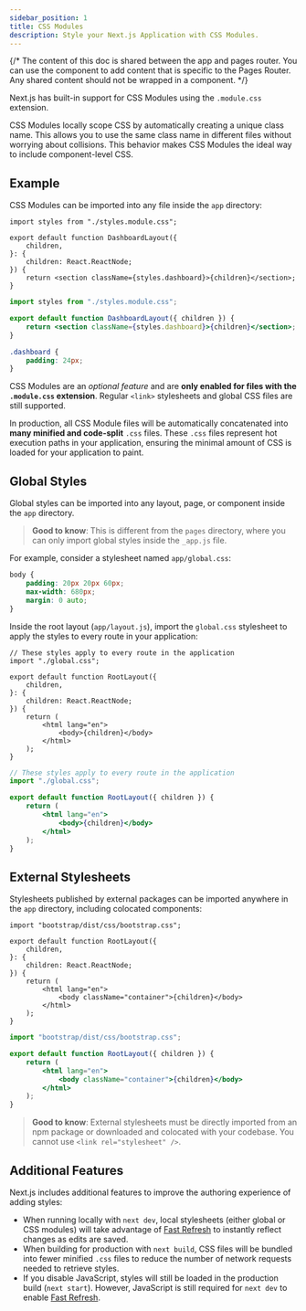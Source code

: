 ```yaml
---
sidebar_position: 1
title: CSS Modules
description: Style your Next.js Application with CSS Modules.
---
```


{/* The content of this doc is shared between the app and pages router. You can use the  component to add content that is specific to the Pages Router. Any shared content should not be wrapped in a component. */}

Next.js has built-in support for CSS Modules using the `.module.css` extension.

CSS Modules locally scope CSS by automatically creating a unique class name. This allows you to use the same class name in different files without worrying about collisions. This behavior makes CSS Modules the ideal way to include component-level CSS.

## Example

CSS Modules can be imported into any file inside the `app` directory:

```tsx filename="app/dashboard/layout.tsx" switcher
import styles from "./styles.module.css";

export default function DashboardLayout({
	children,
}: {
	children: React.ReactNode;
}) {
	return <section className={styles.dashboard}>{children}</section>;
}
```

```jsx filename="app/dashboard/layout.js" switcher
import styles from "./styles.module.css";

export default function DashboardLayout({ children }) {
	return <section className={styles.dashboard}>{children}</section>;
}
```

```css filename="app/dashboard/styles.module.css"
.dashboard {
	padding: 24px;
}
```

CSS Modules are an _optional feature_ and are **only enabled for files with the `.module.css` extension**.
Regular `<link>` stylesheets and global CSS files are still supported.

In production, all CSS Module files will be automatically concatenated into **many minified and code-split** `.css` files.
These `.css` files represent hot execution paths in your application, ensuring the minimal amount of CSS is loaded for your application to paint.

## Global Styles

Global styles can be imported into any layout, page, or component inside the `app` directory.

> **Good to know**: This is different from the `pages` directory, where you can only import global styles inside the `_app.js` file.

For example, consider a stylesheet named `app/global.css`:

```css
body {
	padding: 20px 20px 60px;
	max-width: 680px;
	margin: 0 auto;
}
```

Inside the root layout (`app/layout.js`), import the `global.css` stylesheet to apply the styles to every route in your application:

```tsx filename="app/layout.tsx" switcher
// These styles apply to every route in the application
import "./global.css";

export default function RootLayout({
	children,
}: {
	children: React.ReactNode;
}) {
	return (
		<html lang="en">
			<body>{children}</body>
		</html>
	);
}
```

```jsx filename="app/layout.js" switcher
// These styles apply to every route in the application
import "./global.css";

export default function RootLayout({ children }) {
	return (
		<html lang="en">
			<body>{children}</body>
		</html>
	);
}
```

## External Stylesheets

Stylesheets published by external packages can be imported anywhere in the `app` directory, including colocated components:

```tsx filename="app/layout.tsx" switcher
import "bootstrap/dist/css/bootstrap.css";

export default function RootLayout({
	children,
}: {
	children: React.ReactNode;
}) {
	return (
		<html lang="en">
			<body className="container">{children}</body>
		</html>
	);
}
```

```jsx filename="app/layout.js" switcher
import "bootstrap/dist/css/bootstrap.css";

export default function RootLayout({ children }) {
	return (
		<html lang="en">
			<body className="container">{children}</body>
		</html>
	);
}
```

> **Good to know**: External stylesheets must be directly imported from an npm package or downloaded and colocated with your codebase. You cannot use `<link rel="stylesheet" />`.

## Additional Features

Next.js includes additional features to improve the authoring experience of adding styles:

-   When running locally with `next dev`, local stylesheets (either global or CSS modules) will take advantage of [Fast Refresh](/docs/architecture/fast-refresh) to instantly reflect changes as edits are saved.
-   When building for production with `next build`, CSS files will be bundled into fewer minified `.css` files to reduce the number of network requests needed to retrieve styles.
-   If you disable JavaScript, styles will still be loaded in the production build (`next start`). However, JavaScript is still required for `next dev` to enable [Fast Refresh](/docs/architecture/fast-refresh).
